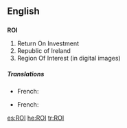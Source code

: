{{also|roi|rồi|Rói}}
==English==

==={{acronym}}===
'''ROI'''

# Return On Investment
# Republic of Ireland
# Region Of Interest (in digital images)

=====Translations=====
{{trans-top|Return On Investment}}
* French: {{t-|fr|rendement du capital investi}}
{{trans-bottom}}

{{trans-top|Republic of Ireland}}
* French: {{t+|fr|République d'Irlande}}
{{trans-bottom}}

{{trans-top|Region Of Interest (in digital images)}}
{{trans-bottom}}

[[es:ROI]]
[[he:ROI]]
[[tr:ROI]]